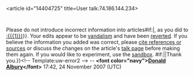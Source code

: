 <article id="14404725" title=User talk:74.186.144.234>
	<talkpage id="14404725" title="User talk:74.186.144.234">
{{{icon|[[Image:Information.svg|25px]] }}}Please do not introduce incorrect information into articles{{{{{subst|}}}#if:{{{1|}}}|, as you did to [[:{{{1}}}]]}}.  Your edits appear to be [[Wikipedia:Vandalism|vandalism]] and have been [[Help:Reverting|reverted]].  If you believe the information you added was correct, please [[WP:CITE|cite references or sources]] or discuss the changes on the article's [[WP:TALK|talk page]] before making them again.  If you would like to experiment, use the [[Wikipedia:Sandbox|sandbox]]. {{{{{subst|}}}#if:{{{2|}}}|{{{2}}}|Thank you.}}&lt;!-- Template:uw-error2 --&gt; -- '''&lt;font color=&quot;navy&quot;&gt;[[User talk:Dalbury|Donald Albury]]&lt;/font&gt;''' 17:42, 24 November 2007 (UTC)
	</talkpage>
</article>